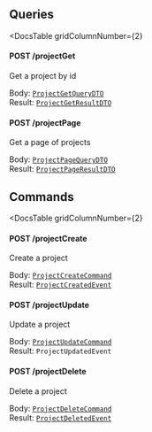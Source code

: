


<div
  class={"spacer"}
/>



## Queries

<DocsTable
  gridColumnNumber={2}
>

  <div>

  

#### POST /projectGet



Get a project by id


  </div>

  <div>

    
Body: [`ProjectGetQueryDTO`](#project-get)  
Result: [`ProjectGetResultDTO`](#project-get)
  </div>

  <div>

  

#### POST /projectPage



Get a page of projects


  </div>

  <div>

    
Body: [`ProjectPageQueryDTO`](#project-page)  
Result: [`ProjectPageResultDTO`](#project-page)
  </div>
</DocsTable>

<div
  class={"spacer"}
/>



## Commands

<DocsTable
  gridColumnNumber={2}
>

  <div>

  

#### POST /projectCreate



Create a project


  </div>

  <div>

    
Body: [`ProjectCreateCommand`](/docs/core-project--page#d2-project-create)  
Result: [`ProjectCreatedEvent`](/docs/core-project--page#d2-project-create)
  </div>

  <div>

  

#### POST /projectUpdate



Update a project


  </div>

  <div>

    
Body: [`ProjectUpdateCommand`](/docs/core-project--page#d2-project-update)  
Result: `ProjectUpdatedEvent`
  </div>

  <div>

  

#### POST /projectDelete



Delete a project


  </div>

  <div>

    
Body: [`ProjectDeleteCommand`](/docs/core-project--page#d2-project-delete)  
Result: [`ProjectDeletedEvent`](/docs/core-project--page#d2-project-delete)
  </div>
</DocsTable>
